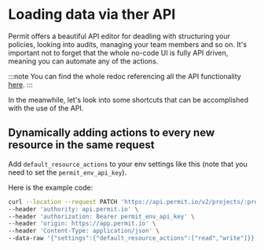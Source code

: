 # Loading data via ther API

Permit offers a beautiful API editor for deadling with structuring your policies, looking into audits, managing your
team members and so on. It's important not to forget that the whole no-code UI is fully API driven, meaning you can
automate any of the actions.

:::note
You can find the whole redoc referencing all the API functionality [here](https://api.permit.io/v2/redoc).
:::

In the meanwhile, let's look into some shortcuts that can be accomplished with the use of the API.

## Dynamically adding actions to every new resource in the same request

Add `default_resource_actions` to your env settings like this (note that you need to set the `permit_env_api_key`).

Here is the example code:

```bash
curl --location --request PATCH 'https://api.permit.io/v2/projects/:project_id/envs/:env_id' \
--header 'authority: api.permit.io' \
--header 'authorization: Bearer permit_env_api_key' \
--header 'origin: https://app.permit.io' \
--header 'Content-Type: application/json' \
--data-raw '{"settings":{"default_resource_actions":["read","write"]}}'
```
